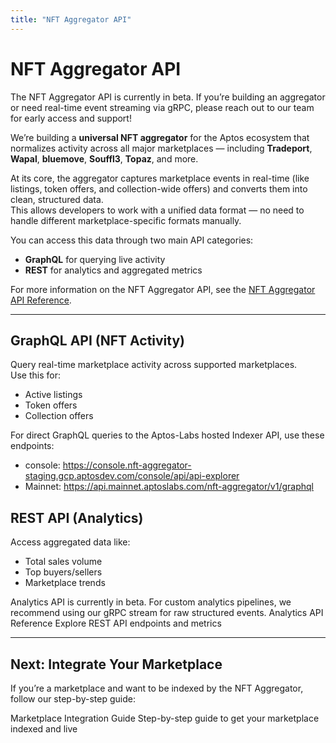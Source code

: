 ```yaml
---
title: "NFT Aggregator API"
---
```


# NFT Aggregator API


<Callout type="info">
The NFT Aggregator API is currently in beta. If you’re building an aggregator or need real-time event streaming via gRPC, please reach out to our team for early access and support!
</Callout>

We’re building a **universal NFT aggregator** for the Aptos ecosystem that normalizes activity across all major marketplaces — including **Tradeport**, **Wapal**, **bluemove**, **Souffl3**, **Topaz**, and more.

At its core, the aggregator captures marketplace events in real-time (like listings, token offers, and collection-wide offers) and converts them into clean, structured data.  
This allows developers to work with a unified data format — no need to handle different marketplace-specific formats manually.

You can access this data through two main API categories:  
- **GraphQL** for querying live activity
- **REST** for analytics and aggregated metrics

For more information on the NFT Aggregator API, see the [NFT Aggregator API Reference](./nft-aggregator-reference.mdx).

---
## GraphQL API (NFT Activity)

Query real-time marketplace activity across supported marketplaces.  
Use this for:
- Active listings
- Token offers
- Collection offers

For direct GraphQL queries to the Aptos-Labs hosted Indexer API, use these endpoints:
- console: https://console.nft-aggregator-staging.gcp.aptosdev.com/console/api/api-explorer
- Mainnet: https://api.mainnet.aptoslabs.com/nft-aggregator/v1/graphql

## REST API (Analytics)

Access aggregated data like:
- Total sales volume
- Top buyers/sellers
- Marketplace trends

<Callout type="info">
Analytics API is currently in beta.  
For custom analytics pipelines, we recommend using our gRPC stream for raw structured events.
</Callout>

<Cards>
  <Card href="https://www.notion.so/NFT-Marketplace-API-Endpoints-1c88b846eb7280b982b1d7fafdaeee93?pvs=21">
    <Card.Title linkType="external">Analytics API Reference</Card.Title>
    <Card.Description>Explore REST API endpoints and metrics</Card.Description>
  </Card>
</Cards>


---

## Next: Integrate Your Marketplace

If you’re a marketplace and want to be indexed by the NFT Aggregator, follow our step-by-step guide:

<Cards>
  <Card href="/nft-aggregator/marketplace-integration">
    <Card.Title>Marketplace Integration Guide</Card.Title>
    <Card.Description>Step-by-step guide to get your marketplace indexed and live</Card.Description>
  </Card>
</Cards>